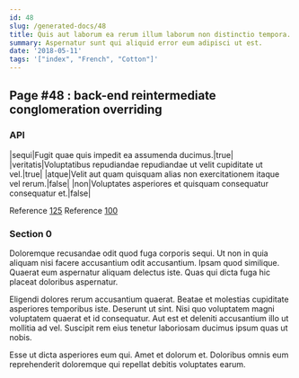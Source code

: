 ```yaml
---
id: 48
slug: /generated-docs/48
title: Quis aut laborum ea rerum illum laborum non distinctio tempora.
summary: Aspernatur sunt qui aliquid error eum adipisci ut est.
date: '2018-05-11'
tags: '["index", "French", "Cotton"]'
---
```


## Page #48 : back-end reintermediate conglomeration overriding
### API

|sequi|Fugit quae quis impedit ea assumenda ducimus.|true|
|veritatis|Voluptatibus repudiandae repudiandae ut velit cupiditate ut vel.|true|
|atque|Velit aut quam quisquam alias non exercitationem itaque vel rerum.|false|
|non|Voluptates asperiores et quisquam consequatur consequatur et.|false|

Reference [125](/125)
Reference [100](/100)


### Section 0
Doloremque recusandae odit quod fuga corporis sequi. Ut non in quia aliquam nisi facere accusantium odit accusantium. Ipsam quod similique. Quaerat eum aspernatur aliquam delectus iste. Quas qui dicta fuga hic placeat doloribus aspernatur.
 Eligendi dolores rerum accusantium quaerat. Beatae et molestias cupiditate asperiores temporibus iste. Deserunt ut sint. Nisi quo voluptatem magni voluptatem quaerat et id consequatur. Aut est et deleniti accusantium illo ut mollitia ad vel. Suscipit rem eius tenetur laboriosam ducimus ipsum quas ut nobis.
 Esse ut dicta asperiores eum qui. Amet et dolorum et. Doloribus omnis eum reprehenderit doloremque qui repellat debitis voluptates earum.
